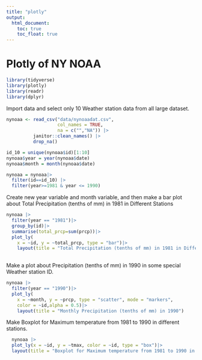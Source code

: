 ```yaml
---
title: "plotly"
output: 
  html_document:
    toc: true
    toc_float: true
---
```


# Plotly of NY NOAA

```r
library(tidyverse)
library(plotly)
library(readr)
library(dplyr)
```

Import data and select only 10 Weather station data from all large dataset.
```r
nynoaa <- read_csv("data/nynoaadat.csv",
                   col_names = TRUE,
                   na = c("","NA")) |>
          janitor::clean_names() |>
          drop_na()

id_10 = unique(nynoaa$id)[1:10]
nynoaa$year = year(nynoaa$date)
nynoaa$month = month(nynoaa$date)

nynoaa = nynoaa|>
  filter(id==id_10) |>
  filter(year>=1981 & year <= 1990)
```

Create new year variable and month variable, and then make a bar plot about Total Precipitation (tenths of mm) in 1981 in Different Stations
```r
nynoaa |>
  filter(year == "1981")|>
  group_by(id)|>
  summarise(total_prcp=sum(prcp))|>
  plot_ly(
    x = ~id, y = ~total_prcp, type = "bar")|>
    layout(title = "Total Precipitation (tenths of mm) in 1981 in Different Stations")
 
```

Make a plot about Precipitation (tenths of mm) in 1990 in some special Weather station ID.  
```r
nynoaa |>
  filter(year == "1990")|>
  plot_ly(
    x = ~month, y = ~prcp, type = "scatter", mode = "markers",
    color = ~id,alpha = 0.5)|>
    layout(title = "Monthly Precipitation (tenths of mm) in 1990")
```

Make Boxplot for Maximum temperature from 1981 to 1990 in different stations.
```r
  nynoaa |> 
  plot_ly(x = ~id, y = ~tmax, color = ~id, type = "box")|>
  layout(title = "Boxplot for Maximum temperature from 1981 to 1990 in different stations")
```

